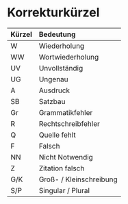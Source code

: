 # Korrekturkürzel

Kürzel     Bedeutung       
--------   --------------   
W          Wiederholung
WW         Wortwiederholung
UV         Unvollständig
UG         Ungenau
A          Ausdruck
SB         Satzbau
Gr         Grammatikfehler
R          Rechtschreibfehler
Q          Quelle fehlt
F          Falsch
NN         Nicht Notwendig
Z          Zitation falsch
G/K        Groß- / Kleinschreibung
S/P        Singular / Plural
---------  -------------- 